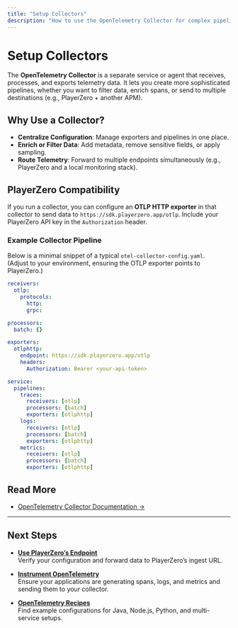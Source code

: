 ```yaml
---
title: "Setup Collectors"
description: "How to use the OpenTelemetry Collector for complex pipelines and multiple destinations, including PlayerZero."
---
```


# Setup Collectors

The **OpenTelemetry Collector** is a separate service or agent that receives, processes, and exports telemetry data. It lets you create more sophisticated pipelines, whether you want to filter data, enrich spans, or send to multiple destinations (e.g., PlayerZero + another APM).

## Why Use a Collector?

- **Centralize Configuration**: Manage exporters and pipelines in one place.
- **Enrich or Filter Data**: Add metadata, remove sensitive fields, or apply sampling.
- **Route Telemetry**: Forward to multiple endpoints simultaneously (e.g., PlayerZero and a local monitoring stack).

## PlayerZero Compatibility

If you run a collector, you can configure an **OTLP HTTP exporter** in that collector to send data to `https://sdk.playerzero.app/otlp`. Include your PlayerZero API key in the `Authorization` header.

### Example Collector Pipeline

Below is a minimal snippet of a typical `otel-collector-config.yaml`.  
(Adjust to your environment, ensuring the OTLP exporter points to PlayerZero.)

```yaml
receivers:
  otlp:
    protocols:
      http:
      grpc:

processors:
  batch: {}

exporters:
  otlphttp:
    endpoint: https://sdk.playerzero.app/otlp
    headers:
      Authorization: Bearer <your-api-token>

service:
  pipelines:
    traces:
      receivers: [otlp]
      processors: [batch]
      exporters: [otlphttp]
    logs:
      receivers: [otlp]
      processors: [batch]
      exporters: [otlphttp]
    metrics:
      receivers: [otlp]
      processors: [batch]
      exporters: [otlphttp]
```

## Read More

- [OpenTelemetry Collector Documentation →](https://opentelemetry.io/docs/collector/)

---

## Next Steps

- **[Use PlayerZero’s Endpoint](/docs/integrations/opentelemetry/playerzero-endpoint)**  
  Verify your configuration and forward data to PlayerZero’s ingest URL.

- **[Instrument OpenTelemetry](/docs/integrations/opentelemetry/instrument-opentelemetry)**  
  Ensure your applications are generating spans, logs, and metrics and sending them to your collector.

- **[OpenTelemetry Recipes](/docs/integrations/opentelemetry/recipes)**  
  Find example configurations for Java, Node.js, Python, and multi-service setups.

